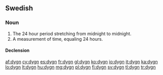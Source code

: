 ==Swedish==

===Noun===
{{sv-noun|n}}

# The 24 hour period stretching from midnight to midnight.
# A measurement of time, equaling 24 hours.

====Declension====
{{sv-noun-n-zero}}

[[af:dygn]]
[[cy:dygn]]
[[es:dygn]]
[[fr:dygn]]
[[gl:dygn]]
[[ko:dygn]]
[[io:dygn]]
[[it:dygn]]
[[ka:dygn]]
[[lo:dygn]]
[[lt:dygn]]
[[hu:dygn]]
[[mg:dygn]]
[[pl:dygn]]
[[fi:dygn]]
[[sv:dygn]]
[[tl:dygn]]
[[tr:dygn]]